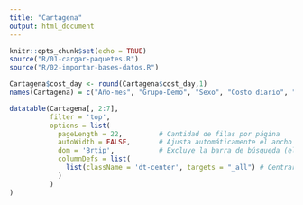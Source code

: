 ```yaml
---
title: "Cartagena"
output: html_document
---
```



```r
knitr::opts_chunk$set(echo = TRUE)
source("R/01-cargar-paquetes.R")
source("R/02-importar-bases-datos.R")

```

```r
Cartagena$cost_day <- round(Cartagena$cost_day,1)
names(Cartagena) = c("Año-mes", "Grupo-Demo", "Sexo", "Costo diario", "Dieta", "Mes", "Año")

datatable(Cartagena[, 2:7], 
          filter = 'top', 
          options = list(
            pageLength = 22,         # Cantidad de filas por página
            autoWidth = FALSE,       # Ajusta automáticamente el ancho de las columnas
            dom = 'Brtip',           # Excluye la barra de búsqueda (elimina 'f')
            columnDefs = list(
              list(className = 'dt-center', targets = "_all") # Centrar el contenido
            )
          )
)

```


